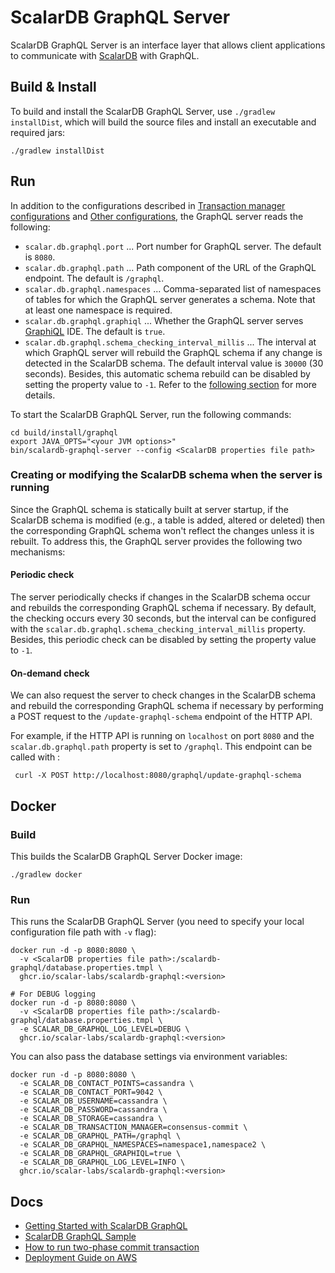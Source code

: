 # ScalarDB GraphQL Server

ScalarDB GraphQL Server is an interface layer that allows client applications to communicate with [ScalarDB](https://github.com/scalar-labs/scalardb) with GraphQL.

## Build & Install

To build and install the ScalarDB GraphQL Server, use `./gradlew installDist`, which will build the source files and install an executable and required jars:

```console
./gradlew installDist
```

## Run

In addition to the configurations described in [Transaction manager configurations](../configurations.mdx#transaction-manager-configurations) and [Other configurations](../configurations.mdx#other-configurations), the GraphQL server reads the following:

* `scalar.db.graphql.port` ... Port number for GraphQL server. The default is `8080`.
* `scalar.db.graphql.path` ... Path component of the URL of the GraphQL endpoint. The default is `/graphql`.
* `scalar.db.graphql.namespaces` ... Comma-separated list of namespaces of tables for which the GraphQL server generates a schema. Note that at least one namespace is required.
* `scalar.db.graphql.graphiql` ... Whether the GraphQL server serves [GraphiQL](https://github.com/graphql/graphiql) IDE. The default is `true`.
* `scalar.db.graphql.schema_checking_interval_millis` ... The interval at which GraphQL server will rebuild the GraphQL schema if any change is detected in the ScalarDB schema. 
  The default interval value is `30000` (30 seconds). Besides, this automatic schema rebuild can be disabled by setting the property value to `-1`.
  Refer to the [following section](#creating-or-modifying-the-scalardb-schema-when-the-server-is-running) for more details.

To start the ScalarDB GraphQL Server, run the following commands:

```console
cd build/install/graphql
export JAVA_OPTS="<your JVM options>"
bin/scalardb-graphql-server --config <ScalarDB properties file path>
```

### Creating or modifying the ScalarDB schema when the server is running

Since the GraphQL schema is statically built at server startup, if the ScalarDB schema is modified (e.g., a table is added, altered or deleted) then the corresponding GraphQL schema
won't reflect the changes unless it is rebuilt. To address this, the GraphQL server provides the following two mechanisms:

#### Periodic check

The server periodically checks if changes in the ScalarDB schema occur and rebuilds the corresponding GraphQL schema
if necessary. By default, the checking occurs every 30 seconds, but the interval can be configured with the `scalar.db.graphql.schema_checking_interval_millis` property. 
Besides, this periodic check can be disabled by setting the property value to `-1`.

#### On-demand check

We can also request the server to check changes in the ScalarDB schema and rebuild the corresponding GraphQL schema if necessary by performing a POST request to  the `/update-graphql-schema` endpoint of the HTTP API. 

For example, if the HTTP API is running on `localhost` on port `8080` and the `scalar.db.graphql.path` property is set to `/graphql`. This endpoint can be called with :

```console
 curl -X POST http://localhost:8080/graphql/update-graphql-schema
```

## Docker

### Build

This builds the ScalarDB GraphQL Server Docker image:

```console
./gradlew docker
```

### Run

This runs the ScalarDB GraphQL Server (you need to specify your local configuration file path with `-v` flag):

```console
docker run -d -p 8080:8080 \
  -v <ScalarDB properties file path>:/scalardb-graphql/database.properties.tmpl \
  ghcr.io/scalar-labs/scalardb-graphql:<version>

# For DEBUG logging
docker run -d -p 8080:8080 \
  -v <ScalarDB properties file path>:/scalardb-graphql/database.properties.tmpl \
  -e SCALAR_DB_GRAPHQL_LOG_LEVEL=DEBUG \
  ghcr.io/scalar-labs/scalardb-graphql:<version>
```

You can also pass the database settings via environment variables:

```console
docker run -d -p 8080:8080 \
  -e SCALAR_DB_CONTACT_POINTS=cassandra \
  -e SCALAR_DB_CONTACT_PORT=9042 \
  -e SCALAR_DB_USERNAME=cassandra \
  -e SCALAR_DB_PASSWORD=cassandra \
  -e SCALAR_DB_STORAGE=cassandra \
  -e SCALAR_DB_TRANSACTION_MANAGER=consensus-commit \
  -e SCALAR_DB_GRAPHQL_PATH=/graphql \
  -e SCALAR_DB_GRAPHQL_NAMESPACES=namespace1,namespace2 \
  -e SCALAR_DB_GRAPHQL_GRAPHIQL=true \
  -e SCALAR_DB_GRAPHQL_LOG_LEVEL=INFO \
  ghcr.io/scalar-labs/scalardb-graphql:<version>
```

## Docs

* [Getting Started with ScalarDB GraphQL](getting-started-with-scalardb-graphql.mdx)
* [ScalarDB GraphQL Sample](../scalardb-samples/scalardb-graphql-sample/README.mdx)
* [How to run two-phase commit transaction](how-to-run-two-phase-commit-transaction.mdx)
* [Deployment Guide on AWS](aws-deployment-guide.mdx)
